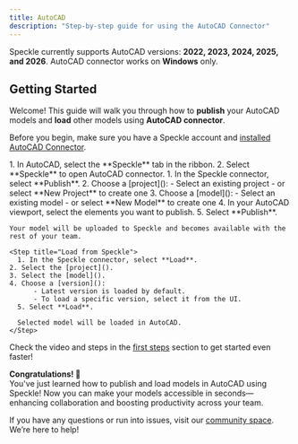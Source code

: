 ```yaml
---
title: AutoCAD  
description: "Step-by-step guide for using the AutoCAD Connector"
---
```


<Info>Speckle currently supports AutoCAD versions: **2022, 2023, 2024, 2025, and 2026**. AutoCAD connector works on **Windows** only.</Info>

## Getting Started

Welcome! This guide will walk you through how to **publish** your AutoCAD models and **load** other models using **AutoCAD connector**.

<Note> Before you begin, make sure you have a Speckle account and [installed AutoCAD Connector](http://localhost:3000/connectors/installation).</Note>

<Steps>
  <Step title="Open AutoCAD connector">
    1. In AutoCAD, select the **Speckle** tab in the ribbon.
    2. Select **Speckle** to open AutoCAD connector.
  </Step>

  <Step title="Publish to Speckle">
    1. In the Speckle connector, select **Publish**.
    2. Choose a [project]():
        - Select an existing project
        - or select **New Project** to create one
    3. Choose a [model]():
        - Select an existing model
        - or select **New Model** to create one
    4. In your AutoCAD viewport, select the elements you want to publish.
    5. Select **Publish**.
    
    Your model will be uploaded to Speckle and becomes available with the rest of your team.
  </Step>


    <Step title="Load from Speckle">
      1. In the Speckle connector, select **Load**.
    2. Select the [project]().
    3. Select the [model]().
    4. Choose a [version]():
          - Latest version is loaded by default.
          - To load a specific version, select it from the UI.
      5. Select **Load**.

      Selected model will be loaded in AutoCAD.
    </Step>

</Steps>

<Tip> Check the video and steps in the [first steps](/get-started/quickstart.mdx) section to get started even faster!</Tip>

**Congratulations! 🥳**  
You've just learned how to publish and load models in AutoCAD using Speckle! Now you can make your models accessible in seconds—enhancing collaboration and boosting productivity across your team.

<Info> If you have any questions or run into issues, visit our [community space](https://speckle.community/). We’re here to help!</Info>


<LearnMore />
